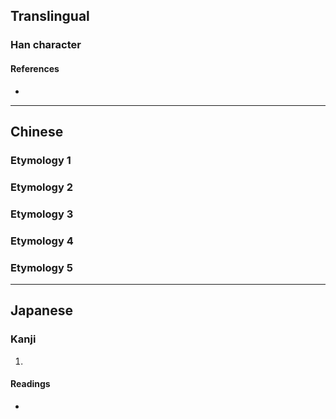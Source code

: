 {{character info/new}}
{{also|卯}}
==Translingual==

===Han character===
{{Han char|rn=36|rad=夕|as=02|sn=5|four=|canj=NISL|ids=⿰夕卩}}

====References====
* {{Han ref|kx=0246.050|dkj=05753|dj=0489.030|hdz=20861.040|uh=5918|ud=22808}}

----

==Chinese==

===Etymology 1===
{{zh-see|夗}}

===Etymology 2===
{{zh-see|卯|v}}

===Etymology 3===
{{zh-see|外|v}}

===Etymology 4===
{{zh-see|卬|v}}

===Etymology 5===
{{zh-see|𠨍}}

----

==Japanese==

===Kanji===
{{ja-kanji|grade=|rs=夕02}}

# {{defn|lang=ja|sort=夕02}}

====Readings====
* {{ja-readings|on=[[ぼう]] (bō)|kun=[[う]] (u)}}